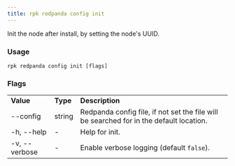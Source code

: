 ```yaml
---
title: rpk redpanda config init
---
```


<head>
  <meta name="title" content="rpk redpanda config init | Redpanda Docs" />
  <meta name="description" content="rpk redpanda config init" />
  <link rel="canonical" href="https://docs.redpanda.com/docs/reference/rpk/rpk-redpanda/rpk-redpanda-config-init/" />
</head>

Init the node after install, by setting the node's UUID.

### Usage

```
rpk redpanda config init [flags]
```

### Flags

<table>
  <tbody>
    <tr>
      <td>
        <strong> Value</strong>
      </td>
      <td>
        <strong> Type</strong>
      </td>
      <td>
        <strong> Description</strong>
      </td>
    </tr>
    <tr>
      <td>--config</td>
      <td>string</td>
      <td>
        Redpanda config file, if not set the file will be searched for in the
        default location.
      </td>
    </tr>
    <tr>
      <td>-h, --help</td>
      <td>-</td>
      <td> Help for init.</td>
    </tr>
    <tr>
      <td>-v, --verbose</td>
      <td>-</td>
      <td>
        Enable verbose logging (default <code>false</code>).
      </td>
    </tr>
  </tbody>
</table>
